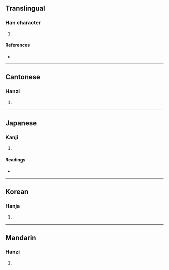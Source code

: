 {{character info/new}}
==Translingual==

===Han character===
{{Han char|rn=85|rad=水|as=13|sn=16|four=|canj=EYWD|ids=⿰氵稟}}

# {{defn|Han|sort=水13}}

====References====
* {{Han ref|kx=0652.380|dkj=18377|dj=1062.270|hdz=31763.040|uh=6F9F|ud=28575}}

----

==Cantonese==

===Hanzi===
{{yue-hanzi|jyut=[[lam5]]|y=lam5}}

# {{defn|lang=yue|sort=水13}}

----

==Japanese==

===Kanji===
{{ja-kanji|grade=|rs=水13}}

# {{defn|lang=ja|sort=水13}}

====Readings====
* {{ja-readings|on=[[りん]] (rin)|kun=[[さむい]] (samui)}}

----

==Korean==

===Hanja===
{{ko-hanja|hangeul=[[름]]>[[늠]]|eumhun=|rv=reum>neum|mr=rŭm>nŭm|y=lum>num}}

# {{defn|lang=ko|sort=水13}}

----

==Mandarin==

===Hanzi===
{{cmn-hanzi|pin=[[lǐn]] ([[lin3]])|wg=lin<sup>3</sup>}}

# {{defn|lang=cmn|sort=水13}}
